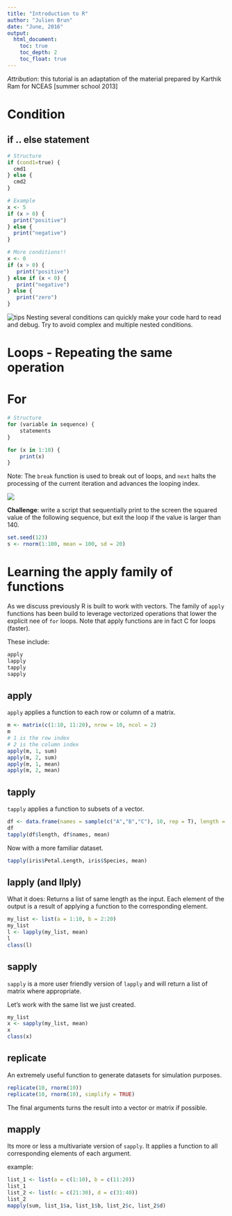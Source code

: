 ```yaml
---
title: "Introduction to R"
author: "Julien Brun"
date: "June, 2016"
output:
  html_document:
    toc: true
    toc_depth: 2
    toc_float: true
---
```


*Attribution*: this tutorial is an adaptation of the material prepared by Karthik Ram for NCEAS [summer school 2013]


# Condition

## if .. else statement

```r
# Structure
if (cond1=true) { 
  cmd1 
} else { 
  cmd2 
}

# Example
x <- 5
if (x > 0) {
  print("positive")
} else {
  print("negative")
}

# More conditions!!
x <- 0
if (x > 0) {
   print("positive")
} else if (x < 0) {
   print("negative")
} else {
   print("zero")
}
```

![tips](images/tip.png) Nesting several conditions can quickly make your code hard to read and debug. Try to avoid complex and multiple nested conditions.

# Loops - Repeating the same operation

# For

```r
# Structure
for (variable in sequence) { 
    statements
}

for (x in 1:10) { 
    print(x)
}
```

Note:  The `break` function is used to break out of loops, and `next` halts the processing of the current iteration and advances the looping index.


![](images/challengeproblemred_scribble.png)

**Challenge**: write a script that sequentially print to the screen the squared value of the following sequence, but exit the loop if the value is larger than 140.

```r
set.seed(123)
s <- rnorm(1:100, mean = 100, sd = 20)
```


# Learning the apply family of functions

As we discuss previously R is built to work with vectors. The family of `apply` functions has been build to leverage vectorized operations that lower the explicit nee of `for` loops. Note that apply functions are in fact C for loops (faster).

These include:

```r
apply
lapply
tapply
sapply
```

## apply

`apply` applies a function to each row or column of a matrix.

```r
m <- matrix(c(1:10, 11:20), nrow = 10, ncol = 2)
m
# 1 is the row index
# 2 is the column index
apply(m, 1, sum)
apply(m, 2, sum)
apply(m, 1, mean)
apply(m, 2, mean)
```


## tapply

`tapply` applies a function to subsets of a vector.

```r
df <- data.frame(names = sample(c("A","B","C"), 10, rep = T), length = rnorm(10))
df
tapply(df$length, df$names, mean)
```

Now with a more familiar dataset.

```r
tapply(iris$Petal.Length, iris$Species, mean)
```

## lapply (and llply)

What it does: Returns a list of same length as the input. 
Each element of the output is a result of applying a function to the corresponding element.

```r
my_list <- list(a = 1:10, b = 2:20)
my_list
l <- lapply(my_list, mean)
l
class(l)
```


## sapply

`sapply` is a more user friendly version of `lapply` and will return a list of matrix where appropriate.


Let's work with the same list we just created.

```r
my_list
x <- sapply(my_list, mean)
x
class(x)
```

## replicate

An extremely useful function to generate datasets for simulation purposes. 

```r
replicate(10, rnorm(10))
replicate(10, rnorm(10), simplify = TRUE)
```

The final arguments turns the result into a vector or matrix if possible.

## mapply
Its more or less a multivariate version of `sapply`. It applies a function to all corresponding elements of each argument. 

example:

```r
list_1 <- list(a = c(1:10), b = c(11:20))
list_1
list_2 <- list(c = c(21:30), d = c(31:40))
list_2
mapply(sum, list_1$a, list_1$b, list_2$c, list_2$d)
```



